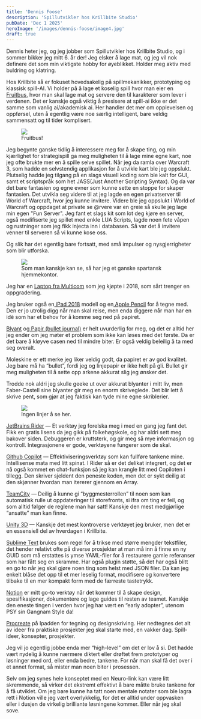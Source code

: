 ```yaml
---
title: 'Dennis Foose'
description: 'Spillutvikler hos Krillbite Studio'
pubDate: 'Dec 1 2025'
heroImage: '/images/dennis-foose/image4.jpg'
draft: true
---
```









<Question1/>

Dennis heter jeg, og jeg jobber som Spillutvikler hos Krillbite Studio, og i sommer bikker jeg mitt 6. år der! Jeg elsker å lage mat, og jeg vil nok definere det som min viktigste hobby for øyeblikket. Holder meg aktiv med buldring og klatring.

Hos Krillbite så er fokuset hovedsakelig på spillmekanikker, prototyping og klassisk spill-AI. Vi holder på å lage et koselig spill hvor man eier en [Fruitbus](https://www.youtube.com/watch?v=YOK-vXFoDOs), hvor man skal lage mat og servere den til karakterer som lever i verdenen. Det er kanskje også viktig å presisere at spill-ai ikke er det samme som vanlig ai/akademisk ai. Her handler det mer om opplevelsen og oppførsel, uten å egentlig være noe særlig intelligent, bare veldig sammensatt og til tider komplisert.

<figure>
    <img src='/images/dennis-foose/image1.png'/>
    <figcaption>
        Fruitbus!
    </figcaption>
</figure>

Jeg begynte ganske tidlig å interessere meg for å skape ting, og min kjærlighet for strategispill ga meg muligheten til å lage mine egne kart, noe jeg ofte brukte mer en å spille selve spillet. Når jeg da ramla over Warcraft 3, som hadde en selvstendig applikasjon for å utvikle kart ble jeg oppslukt. Plutselig hadde jeg tilgang på en slags visuell koding som ble kalt for GUI, samt et scriptspråk som het JASS(Just Another Scripting Syntax). Og da var det bare fantasien og egne evner som kunne sette en stoppe for skaper fantasien. Det utvikla seg videre til at jeg lagde en egen privatserver til World of Warcraft, hvor jeg kunne invitere. Videre ble jeg oppslukt i World of Warcraft og oppdaget at private se @rvere var en greie så skulle jeg lage min egen "Fun Server". Jeg fant et slags kit som lot deg kjøre en server, også modifiserte jeg spillet med enkle LUA Scripts, lagde noen fete våpen og rustninger som jeg fikk injecta inn i databasen. Så var det å invitere venner til serveren så vi kunne kose oss.

Og slik har det egentlig bare fortsatt, med små impulser og nysgjerrigheter som blir utforska.


<Question2/>

<figure>
    <img src='/images/dennis-foose/image2.jpg'/>
    <figcaption>
        Som man kanskje kan se, så har jeg et ganske spartansk hjemmekontor.
    </figcaption>
</figure>

Jeg har en [Laptop fra Multicom](https://www.multicom.no/multicom-kunshan-n950t-156-144hz/cat-p/c/p10642348) som jeg kjøpte i 2018, som sårt trenger en oppgradering.

Jeg bruker også en[ iPad 2018](https://www.elkjop.no/product/mobil-nettbrett-og-smartklokker/nettbrett/ipad-2018-128-gb-wifi-silver/IPADMR7K2KNA) modell og en[ Apple Pencil](https://www.elkjop.no/product/mobil-nettbrett-og-smartklokker/tilbehor-til-nettbrett/penn-til-nettbrett/apple-pencil-1st-gen/541461) for å tegne med. Den er jo utrolig digg når man skal reise, men enda diggere når man har en idè som har et behov for å komme seg ned på papiret.

[Blyant](https://www.ark.no/produkt/blyant-faber-castell-grip-hb-4005401170006) og[ Papir (bullet journal)](https://www.ark.no/produkt/notatbok-moleskine-art-bullet-120g-8053853603357) er helt uvurderlig for meg, og det er alltid her jeg ender om jeg møter et problem som ikke kan løses med det første. Da er det bare å kløyve casen ned til mindre biter. Er også veldig beleilig å ta med seg overalt.

Moleskine er ett merke jeg liker veldig godt, da papiret er av god kvalitet. Jeg bare må ha “bullet”, fordi jeg og linjepapir er ikke helt på gli. Bullet gir meg muligheten til å sette opp arkene akkurat slig jeg ønsker det.

Trodde nok aldri jeg skulle geeke ut over akkurat blyanter i mitt liv, men Faber-Castell sine blyanter gir meg en enorm skriveglede. Det blir lett å skrive pent, som gjør at jeg faktisk kan tyde mine egne skriblerier.

<figure>
    <img src='/images/dennis-foose/image3.jpg'/>
    <figcaption>
        Ingen linjer å se her.
    </figcaption>
</figure>


<Question3/>

[JetBrains Rider](https://www.jetbrains.com/rider/) — Et verktøy jeg forelska meg i med en gang jeg fant det. Fikk en gratis lisens da jeg gikk på folkehøgskole, og har aldri sett meg bakover siden. Debuggeren er kruttsterk, og gir meg så mye informasjon og kontroll. Integrasjonene er gode, verktøyene fungerer som de skal.

[Github Copilot](https://github.com/features/copilot) — Effektiviseringsverktøy som kan fullføre tankene mine. Intellisense mata med litt spinat. I Rider så er det delikat integrert, og det er nå også kommet en chat-funksjon så jeg kan krangle litt med Copiloten i tillegg. Den skriver sjeldent den peneste koden, men det er sykt deilig at den skjønner hvordan man itererer gjennom en Array.

[TeamCity](https://www.jetbrains.com/teamcity/) — Deilig å kunne gi “byggmesterrollen” til noen som kan automatisk rulle ut oppdateringer til storefronts, si ifra om ting er feil, og som alltid følger de reglene man har satt! Kanskje den mest medgjørlige “ansatte” man kan finne.

[Unity 3D](https://unity.com/) — Kanskje det mest kontroverse verktøyet jeg bruker, men det er en essensiell del av hverdagen i Krillbite.

[Sublime Text](https://www.sublimetext.com/) brukes som regel for å trikse med større mengder tekstfiler, det hender relativt ofte på diverse prosjekter at man må inn å finne en ny GUID som må erstattes is ymse YAML-filer for å restaurere gamle referanser som har fått seg en skramme. Har også plugin støtte, så det har også blitt en go to når jeg skal gjøre noen ting som helst med JSON filer. Da kan jeg enkelt blåse det opp til et mer leselig format, modifisere og konvertere tilbake til en mer kompakt form med de færreste tastetrykk.

[Notion](https://www.notion.so/help/guides/what-is-notion) er mitt go-to verktøy når det kommer til å skape design, spesifikasjoner, dokumentere og lage guides til resten av teamet. Kanskje den eneste tingen i verden hvor jeg har vært en “early adopter”, utenom PSY sin Gangnam Style da!

[Procreate](https://procreate.com/) på Ipadden for tegning og designskriving. Her nedtegnes det alt av ideer fra praktiske prosjekter jeg skal starte med, en vakker dag. Spill-ideer, konsepter, prosjekter.



<Question4/>

Jeg vil jo egentlig jobbe enda mer “high-level” om det er lov å si. Det hadde vært nydelig å kunne nærmere diktert eller drøftet frem prototyper og løsninger med ord, eller enda bedre, tankene. For når man skal få det over i et annet format, så mister man noen biter i prosessen.

Selv om jeg synes hele konseptet med en Neuro-link kan være litt skremmende, så virker det ekstremt effektivt å bare måtte bruke tankene for å få utviklet. Om jeg bare kunne ha tatt noen mentale notater som ble lagra rett i Notion ville jeg vært overlykkelig, for det er alltid under oppvasken eller i dusjen de virkelig brilliante løsningene kommer. Eller når jeg skal sove.

